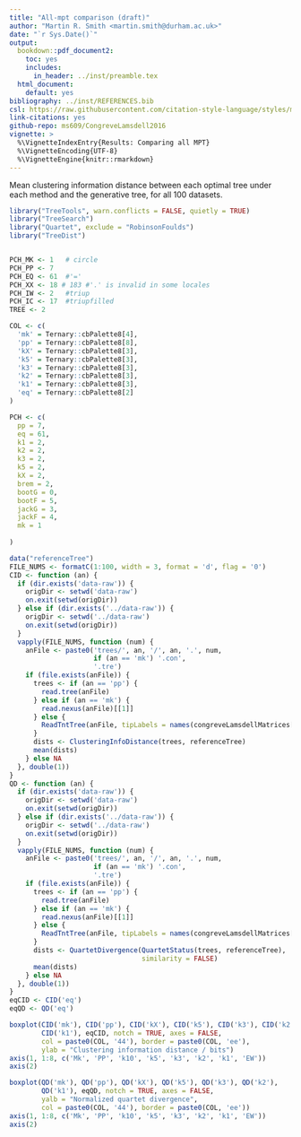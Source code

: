 ```yaml
---
title: "All-mpt comparison (draft)"
author: "Martin R. Smith <martin.smith@durham.ac.uk>"
date: "`r Sys.Date()`"
output: 
  bookdown::pdf_document2:
    toc: yes
    includes:
      in_header: ../inst/preamble.tex
  html_document:
    default: yes
bibliography: ../inst/REFERENCES.bib
csl: https://raw.githubusercontent.com/citation-style-language/styles/master/dependent/biology-letters.csl
link-citations: yes
github-repo: ms609/CongreveLamsdell2016
vignette: >
  %\VignetteIndexEntry{Results: Comparing all MPT}
  %\VignetteEncoding{UTF-8}
  %\VignetteEngine{knitr::rmarkdown}
---
```


Mean clustering information distance between each optimal tree under each method
and the generative tree, for all 100 datasets.

```r
library("TreeTools", warn.conflicts = FALSE, quietly = TRUE)
library("TreeSearch")
library("Quartet", exclude = "RobinsonFoulds")
library("TreeDist")


PCH_MK <- 1   # circle
PCH_PP <- 7
PCH_EQ <- 61  #'='
PCH_XX <- 18 # 183 #'.' is invalid in some locales
PCH_IW <- 2   #triup
PCH_IC <- 17  #triupfilled
TREE <- 2

COL <- c(
  'mk' = Ternary::cbPalette8[4],
  'pp' = Ternary::cbPalette8[8],
  'kX' = Ternary::cbPalette8[3],
  'k5' = Ternary::cbPalette8[3],
  'k3' = Ternary::cbPalette8[3],
  'k2' = Ternary::cbPalette8[3],
  'k1' = Ternary::cbPalette8[3],
  'eq' = Ternary::cbPalette8[2]
)

PCH <- c(
  pp = 7,
  eq = 61,
  k1 = 2,
  k2 = 2,
  k3 = 2,
  k5 = 2,
  kX = 2,
  brem = 2,
  bootG = 0,
  bootF = 5,
  jackG = 3,
  jackF = 4,
  mk = 1
  
)

data("referenceTree")
FILE_NUMS <- formatC(1:100, width = 3, format = 'd', flag = '0')
CID <- function (an) {
  if (dir.exists('data-raw')) {
    origDir <- setwd('data-raw')
    on.exit(setwd(origDir))
  } else if (dir.exists('../data-raw')) {
    origDir <- setwd('../data-raw')
    on.exit(setwd(origDir))
  }
  vapply(FILE_NUMS, function (num) {
    anFile <- paste0('trees/', an, '/', an, '.', num, 
                     if (an == 'mk') '.con',
                     '.tre')
    if (file.exists(anFile)) {
      trees <- if (an == 'pp') {
        read.tree(anFile)
      } else if (an == 'mk') {
        read.nexus(anFile)[[1]]
      } else {
        ReadTntTree(anFile, tipLabels = names(congreveLamsdellMatrices[[1]]))
      }
      dists <- ClusteringInfoDistance(trees, referenceTree)
      mean(dists)
    } else NA
  }, double(1))
}
QD <- function (an) {
  if (dir.exists('data-raw')) {
    origDir <- setwd('data-raw')
    on.exit(setwd(origDir))
  } else if (dir.exists('../data-raw')) {
    origDir <- setwd('../data-raw')
    on.exit(setwd(origDir))
  }
  vapply(FILE_NUMS, function (num) {
    anFile <- paste0('trees/', an, '/', an, '.', num, 
                     if (an == 'mk') '.con',
                     '.tre')
    if (file.exists(anFile)) {
      trees <- if (an == 'pp') {
        read.tree(anFile)
      } else if (an == 'mk') {
        read.nexus(anFile)[[1]]
      } else {
        ReadTntTree(anFile, tipLabels = names(congreveLamsdellMatrices[[1]]))
      }
      dists <- QuartetDivergence(QuartetStatus(trees, referenceTree),
                                 similarity = FALSE)
      mean(dists)
    } else NA
  }, double(1))
}
eqCID <- CID('eq')
eqQD <- QD('eq')
```

```r
boxplot(CID('mk'), CID('pp'), CID('kX'), CID('k5'), CID('k3'), CID('k2'), 
        CID('k1'), eqCID, notch = TRUE, axes = FALSE,
        col = paste0(COL, '44'), border = paste0(COL, 'ee'),
        ylab = "Clustering information distance / bits")
axis(1, 1:8, c('Mk', 'PP', 'k10', 'k5', 'k3', 'k2', 'k1', 'EW'))
axis(2)

```

```r
boxplot(QD('mk'), QD('pp'), QD('kX'), QD('k5'), QD('k3'), QD('k2'), 
        QD('k1'), eqQD, notch = TRUE, axes = FALSE,
        yalb = "Normalized quartet divergence",
        col = paste0(COL, '44'), border = paste0(COL, 'ee'))
axis(1, 1:8, c('Mk', 'PP', 'k10', 'k5', 'k3', 'k2', 'k1', 'EW'))
axis(2)
```

